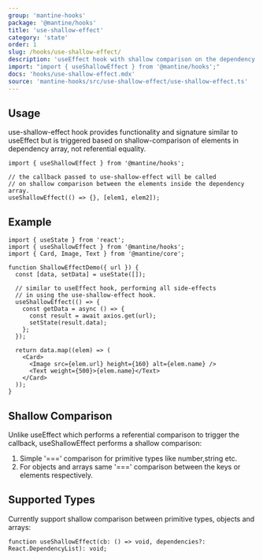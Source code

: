 ```yaml
---
group: 'mantine-hooks'
package: '@mantine/hooks'
title: 'use-shallow-effect'
category: 'state'
order: 1
slug: /hooks/use-shallow-effect/
description: 'useEffect hook with shallow comparison on the dependency array'
import: "import { useShallowEffect } from '@mantine/hooks';"
docs: 'hooks/use-shallow-effect.mdx'
source: 'mantine-hooks/src/use-shallow-effect/use-shallow-effect.ts'
---
```


## Usage

use-shallow-effect hook provides functionality and signature similar to useEffect but is
triggered based on shallow-comparison of elements in dependency array, not referential equality.

```tsx
import { useShallowEffect } from '@mantine/hooks';

// the callback passed to use-shallow-effect will be called
// on shallow comparison between the elements inside the dependency array.
useShallowEffect(() => {}, [elem1, elem2]);
```

## Example

```tsx
import { useState } from 'react';
import { useShallowEffect } from '@mantine/hooks';
import { Card, Image, Text } from '@mantine/core';

function ShallowEffectDemo({ url }) {
  const [data, setData] = useState([]);

  // similar to useEffect hook, performing all side-effects
  // in using the use-shallow-effect hook.
  useShallowEffect(() => {
    const getData = async () => {
      const result = await axios.get(url);
      setState(result.data);
    };
  });

  return data.map((elem) => (
    <Card>
      <Image src={elem.url} height={160} alt={elem.name} />
      <Text weight={500}>{elem.name}</Text>
    </Card>
  ));
}
```

## Shallow Comparison

Unlike useEffect which performs a referential comparison to trigger the callback,
useShallowEffect performs a shallow comparison:

1. Simple '===' comparison for primitive types like number,string etc.
2. For objects and arrays same '===' comparison between the keys or elements respectively.

## Supported Types

Currently support shallow comparison between primitive types, objects and arrays:

```tsx
function useShallowEffect(cb: () => void, dependencies?: React.DependencyList): void;
```
